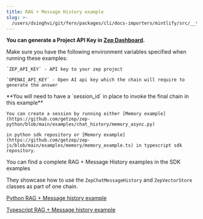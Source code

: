 ```yaml
---
title: RAG + Message History example
slug: >-
  /users/dsinghvi/git/fern/packages/cli/docs-importers/mintlify/src/__test__/fixtures/zep/langchain/examples/rag-message-history-example
---
```



<Note>**You can generate a Project API Key in [Zep Dashboard](https://app.getzep.com/projects).**</Note>

<Info>
    Make sure you have the following environment variables specified when running these examples:

    `ZEP_API_KEY` - API key to your zep project

    `OPENAI_API_KEY` - Open AI api key which the chain will require to generate the answer

</Info>

<Info>
    **You will need to have a `session_id` in place to invoke the final chain in this example**

    You can create a session by running either [Memory example](https://github.com/getzep/zep-python/blob/main/examples/chat_history/memory_async.py)

    in python sdk repository or [Memory example](https://github.com/getzep/zep-js/blob/main/examples/memory/memory_example.ts) in typescript sdk repository.

</Info>

You can find a complete RAG + Message History examples in the SDK examples

They showcase how to use the `ZepChatMessageHistory` and `ZepVectorStore` classes as part of one chain.

[Python RAG + Message history example](https://github.com/getzep/zep-python/tree/main/examples/langchain-langserve)

[Typescript RAG + Message history example](https://github.com/getzep/zep-js/blob/main/examples/langchain/message_history_vector_store_example.ts)
